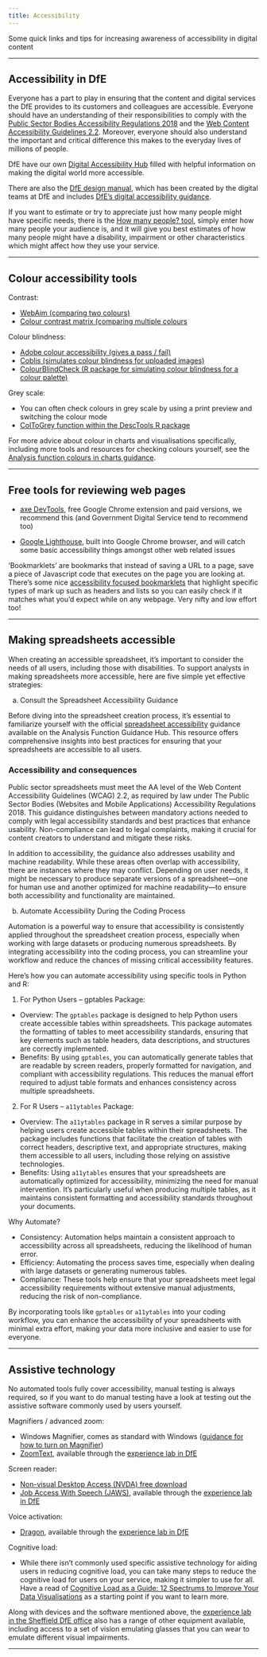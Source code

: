 ```yaml
---
title: Accessibility
---
```


<p class="text-muted">Some quick links and tips for increasing awareness of accessibility in digital content</p>

---

## Accessibility in DfE

Everyone has a part to play in ensuring that the content and digital services the DfE provides to its customers and colleagues are accessible. Everyone should have an understanding of their responsibilities to comply with the [Public Sector Bodies Accessibility Regulations 2018](https://www.legislation.gov.uk/uksi/2018/952/contents/made) and the [Web Content Accessibility Guidelines 2.2](https://www.w3.org/TR/WCAG22/). Moreover, everyone should also understand the important and critical difference this makes to the everyday lives of millions of people.

DfE have our own [Digital Accessibility Hub](https://educationgovuk.sharepoint.com/sites/lvewp00043) filled with helpful information on making the digital world more accessible.

There are also the [DfE design manual](https://design.education.gov.uk), which has been created by the digital teams at DfE and includes [DfE's digital accessibility guidance](https://design.education.gov.uk/accessibility).


If you want to estimate or try to appreciate just how many people might have specific needs, there is the [How many people? tool](https://design.education.gov.uk/tools/how-many-users), simply enter how many people your audience is, and it will give you best estimates of how many people might have a disability, impairment or other characteristics which might affect how they use your service. 

---

## Colour accessibility tools

Contrast:

- [WebAim (comparing two colours)](https://webaim.org/resources/contrastchecker/)
- [Colour contrast matrix (comparing multiple colours](https://jansensan.github.io/color-contrast-matrix/)

Colour blindness:

- [Adobe colour accessibility (gives a pass / fail)](https://color.adobe.com/create/color-accessibility/)
- [Coblis (simulates colour blindness for uploaded images)](https://www.color-blindness.com/coblis-color-blindness-simulator/)
- [ColourBlindCheck (R package for simulating colour blindness for a colour palette)](https://github.com/Nowosad/colorblindcheck)

Grey scale:

- You can often check colours in grey scale by using a print preview and switching the colour mode
- [ColToGrey function within the DescTools R package](https://andrisignorell.github.io/DescTools/reference/ColToGrey.html)

For more advice about colour in charts and visualisations specifically, including more tools and resources for checking colours yourself, see the [Analysis function colours in charts guidance](https://analysisfunction.civilservice.gov.uk/policy-store/data-visualisation-colours-in-charts/#section-9).

---

## Free tools for reviewing web pages

- [axe DevTools](https://chromewebstore.google.com/detail/axe-devtools-web-accessib/lhdoppojpmngadmnindnejefpokejbdd?pli=1), free Google Chrome extension and paid versions, we recommend this (and Government Digital Service tend to recommend too)

- [Google Lighthouse](https://developer.chrome.com/docs/lighthouse/overview), built into Google Chrome browser, and will catch some basic accessibility things amongst other web related issues

'Bookmarklets' are bookmarks that instead of saving a URL to a page, save a piece of Javascript code that executes on the page you are looking at. There's some nice [accessibility focused bookmarklets](https://design.education.gov.uk/accessibility/assurance) that highlight specific types of mark up such as headers and lists so you can easily check if it matches what you'd expect while on any webpage. Very nifty and low effort too!

---

## Making spreadsheets accessible

When creating an accessible spreadsheet, it’s important to consider the needs of all users, including those with disabilities. To support analysts in making spreadsheets more accessible, here are five simple yet effective strategies:

 a. Consult the Spreadsheet Accessibility Guidance

Before diving into the spreadsheet creation process, it's essential to familiarize yourself with the official [spreadsheet accessibility](https://analysisfunction.civilservice.gov.uk/policy-store/releasing-statistics-in-spreadsheets/) guidance available on the Analysis Function Guidance Hub. This resource offers comprehensive insights into best practices for ensuring that your spreadsheets are accessible to all users.

### Accessibility and consequences

Public sector spreadsheets must meet the AA level of the Web Content Accessibility Guidelines (WCAG) 2.2, as required by law under The Public Sector Bodies (Websites and Mobile Applications) Accessibility Regulations 2018. This guidance distinguishes between mandatory actions needed to comply with legal accessibility standards and best practices that enhance usability. Non-compliance can lead to legal complaints, making it crucial for content creators to understand and mitigate these risks.

In addition to accessibility, the guidance also addresses usability and machine readability. While these areas often overlap with accessibility, there are instances where they may conflict. Depending on user needs, it might be necessary to produce separate versions of a spreadsheet—one for human use and another optimized for machine readability—to ensure both accessibility and functionality are maintained.

 b. Automate Accessibility During the Coding Process

Automation is a powerful way to ensure that accessibility is consistently applied throughout the spreadsheet creation process, especially when working with large datasets or producing numerous spreadsheets. By integrating accessibility into the coding process, you can streamline your workflow and reduce the chances of missing critical accessibility features.

Here’s how you can automate accessibility using specific tools in Python and R:

1. For Python Users – gptables Package:

- Overview: The ``gptables`` package is designed to help Python users create accessible tables within spreadsheets. This package automates the formatting of tables to meet accessibility standards, ensuring that key elements such as table headers, data descriptions, and structures are correctly implemented.
- Benefits: By using ``gptables``, you can automatically generate tables that are readable by screen readers, properly formatted for navigation, and compliant with accessibility regulations. This reduces the manual effort required to adjust table formats and enhances consistency across multiple spreadsheets.

2. For R Users – ``a11ytables`` Package:

- Overview: The ``a11ytables`` package in R serves a similar purpose by helping users create accessible tables within their spreadsheets. The package includes functions that facilitate the creation of tables with correct headers, descriptive text, and appropriate structures, making them accessible to all users, including those relying on assistive technologies.
- Benefits: Using ``a11ytables`` ensures that your spreadsheets are automatically optimized for accessibility, minimizing the need for manual intervention. It’s particularly useful when producing multiple tables, as it maintains consistent formatting and accessibility standards throughout your documents.

Why Automate?

- Consistency: Automation helps maintain a consistent approach to accessibility across all spreadsheets, reducing the likelihood of human error.
- Efficiency: Automating the process saves time, especially when dealing with large datasets or generating numerous tables.
- Compliance: These tools help ensure that your spreadsheets meet legal accessibility requirements without extensive manual adjustments, reducing the risk of non-compliance.

By incorporating tools like ``gptables`` or ``a11ytables`` into your coding workflow, you can enhance the accessibility of your spreadsheets with minimal extra effort, making your data more inclusive and easier to use for everyone.

---

## Assistive technology

No automated tools fully cover accessibility, manual testing is always required, so if you want to do manual testing have a look at testing out the assistive software commonly used by users yourself.

Magnifiers / advanced zoom:

- Windows Magnifier, comes as standard with Windows ([guidance for how to turn on Magnifier](https://support.microsoft.com/en-gb/windows/use-magnifier-to-make-things-on-the-screen-easier-to-see-414948ba-8b1c-d3bd-8615-0e5e32204198#:~:text=To%20quickly%20turn%20on%20Magnifier,turn%20on%20the%20Magnifier%20switch.))
- [ZoomText](https://www.freedomscientific.com/products/software/zoomtext/), available through the [experience lab in DfE](https://educationgovuk.sharepoint.com/sites/lvewp00043/SitePages/Experience-Lab.aspx)

Screen reader:

- [Non-visual Desktop Access (NVDA) free download](https://www.nvaccess.org/download/)
- [Job Access With Speech (JAWS)](https://www.freedomscientific.com/products/software/jaws/), available through the [experience lab in DfE](https://educationgovuk.sharepoint.com/sites/lvewp00043/SitePages/Experience-Lab.aspx)

Voice activation:

- [Dragon](https://www.nuance.com/en-gb/dragon.html), available through the [experience lab in DfE](https://educationgovuk.sharepoint.com/sites/lvewp00043/SitePages/Experience-Lab.aspx)


Cognitive load:

- While there isn't commonly used specific assistive technology for aiding users in reducing cognitive load, you can take many steps to reduce the cognitive load for users on your service, making it simpler to use for all. Have a read of [Cognitive Load as a Guide: 12 Spectrums to Improve Your Data Visualisations](https://nightingaledvs.com/cognitive-load-as-a-guide-12-spectrums-to-improve-your-data-visualizations/) as a starting point if you want to learn more.

Along with devices and the software mentioned above, the [experience lab in the Sheffield DfE office](https://educationgovuk.sharepoint.com/sites/lvewp00043/SitePages/Experience-Lab.aspx) also has a range of other equipment available, including access to a set of vision emulating glasses that you can wear to emulate different visual impairments.

---